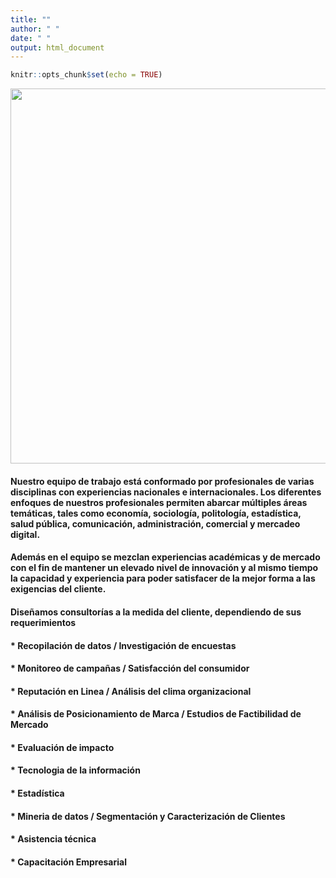 ```yaml
---
title: ""
author: " "
date: " "
output: html_document
---
```


```r
knitr::opts_chunk$set(echo = TRUE)
```

![](img/banner001.png){width='600px'}


#### Nuestro equipo de trabajo está conformado por profesionales de varias disciplinas con experiencias nacionales e internacionales. Los diferentes enfoques de nuestros profesionales permiten abarcar múltiples áreas temáticas, tales como economía, sociología, politología, estadística, salud pública, comunicación, administración, comercial y mercadeo digital. 

#### Además en el equipo se mezclan experiencias académicas y de mercado con el fin de mantener un elevado nivel de innovación y al mismo tiempo la capacidad y experiencia para poder satisfacer de la mejor forma a las exigencias del cliente.

#### Diseñamos consultorías a la medida del cliente, dependiendo de sus requerimientos


#### * Recopilación de datos / Investigación de encuestas
#### * Monitoreo de campañas / Satisfacción del consumidor
#### * Reputación en Linea / Análisis del clima organizacional
#### * Análisis de Posicionamiento de Marca / Estudios de Factibilidad de Mercado
#### * Evaluación de impacto
#### * Tecnologia de la información
#### * Estadística
#### * Mineria de datos / Segmentación y Caracterización de Clientes
#### * Asistencia técnica
#### * Capacitación Empresarial

 


